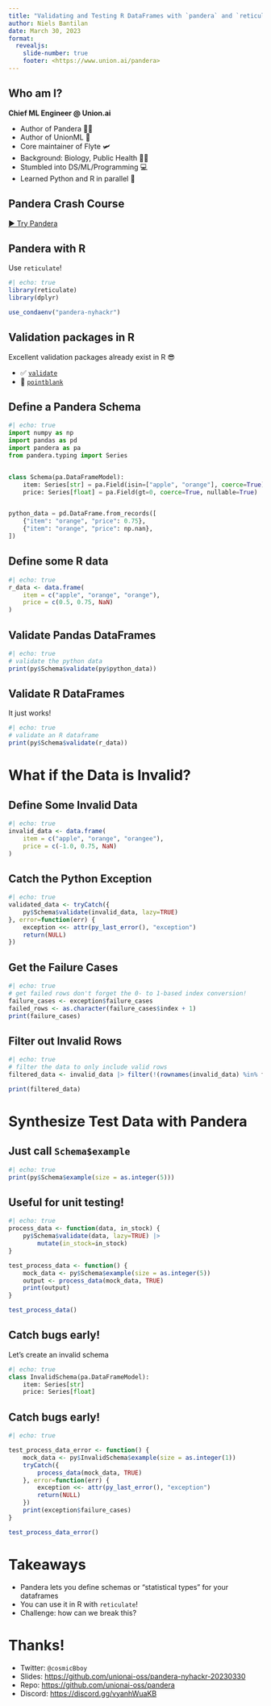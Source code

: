 ```yaml
---
title: "Validating and Testing R DataFrames with `pandera` and `reticulate`"
author: Niels Bantilan
date: March 30, 2023
format:
  revealjs:
    slide-number: true
    footer: <https://www.union.ai/pandera>
---
```


## Who am I?

**Chief ML Engineer @ Union.ai**

- Author of Pandera 🐼✅
- Author of UnionML 🤖
- Core maintainer of Flyte 🛩
- Background: Biology, Public Health 🧪🧫
- Stumbled into DS/ML/Programming 💻
- Learned Python and R in parallel 🔀

## Pandera Crash Course

[▶️ Try Pandera](https://pandera.readthedocs.io/en/stable/lite/retro/notebooks/?path=try_pandera.ipynb)

## Pandera with R

Use `reticulate`!

```r
#| echo: true
library(reticulate)
library(dplyr)

use_condaenv("pandera-nyhackr")
```

## Validation packages in R

Excellent validation packages already exist in R 😎

- ✅ [`validate`](https://github.com/data-cleaning/validate)
- 🎯 [`pointblank`](https://github.com/rich-iannone/pointblank)

## Define a Pandera Schema

```python
#| echo: true
import numpy as np
import pandas as pd
import pandera as pa
from pandera.typing import Series


class Schema(pa.DataFrameModel):
    item: Series[str] = pa.Field(isin=["apple", "orange"], coerce=True)
    price: Series[float] = pa.Field(gt=0, coerce=True, nullable=True)


python_data = pd.DataFrame.from_records([
    {"item": "orange", "price": 0.75},
    {"item": "orange", "price": np.nan},
])
```

## Define some R data

```r
#| echo: true
r_data <- data.frame(
    item = c("apple", "orange", "orange"),
    price = c(0.5, 0.75, NaN)
)
```

## Validate Pandas DataFrames

```r
#| echo: true
# validate the python data
print(py$Schema$validate(py$python_data))
```

## Validate R DataFrames

It just works!

```r
#| echo: true
# validate an R dataframe
print(py$Schema$validate(r_data))
```

# What if the Data is Invalid?

## Define Some Invalid Data

```r
#| echo: true
invalid_data <- data.frame(
    item = c("apple", "orange", "orangee"),
    price = c(-1.0, 0.75, NaN)
)
```

## Catch the Python Exception

```r
#| echo: true
validated_data <- tryCatch({
    py$Schema$validate(invalid_data, lazy=TRUE)
}, error=function(err) {
    exception <<- attr(py_last_error(), "exception")
    return(NULL)
})
```

## Get the Failure Cases

```r
#| echo: true
# get failed rows don't forget the 0- to 1-based index conversion!
failure_cases <- exception$failure_cases
failed_rows <- as.character(failure_cases$index + 1)
print(failure_cases)
```

## Filter out Invalid Rows

```r
#| echo: true
# filter the data to only include valid rows
filtered_data <- invalid_data |> filter(!(rownames(invalid_data) %in% failed_rows))

print(filtered_data)
```


# Synthesize Test Data with Pandera

## Just call `Schema$example`

```r
#| echo: true
print(py$Schema$example(size = as.integer(5)))
```

## Useful for unit testing!

```r
#| echo: true
process_data <- function(data, in_stock) {
    py$Schema$validate(data, lazy=TRUE) |>
        mutate(in_stock=in_stock)
}

test_process_data <- function() {
    mock_data <- py$Schema$example(size = as.integer(5))
    output <- process_data(mock_data, TRUE)
    print(output)
}

test_process_data()
```

## Catch bugs early!

Let's create an invalid schema

```python
#| echo: true
class InvalidSchema(pa.DataFrameModel):
    item: Series[str]
    price: Series[float]
```

## Catch bugs early!

```r
#| echo: true

test_process_data_error <- function() {
    mock_data <- py$InvalidSchema$example(size = as.integer(1))
    tryCatch({
        process_data(mock_data, TRUE)
    }, error=function(err) {
        exception <<- attr(py_last_error(), "exception")
        return(NULL)
    })
    print(exception$failure_cases)
}

test_process_data_error()
```

# Takeaways

- Pandera lets you define schemas or "statistical types" for your dataframes
- You can use it in R with `reticulate`!
- Challenge: how can we break this?

# Thanks!

- Twitter: `@cosmicBboy`
- Slides: [https://github.com/unionai-oss/pandera-nyhackr-20230330](https://github.com/unionai-oss/pandera-nyhackr-20230330)
- Repo: [https://github.com/unionai-oss/pandera](https://github.com/unionai-oss/pandera)
- Discord: [https://discord.gg/vyanhWuaKB](https://discord.gg/vyanhWuaKB)
